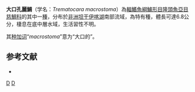 {{Speciesbox
| status = LC
| status_system = IUCN3.1
| taxon = Trematocara macrostoma
| authority = [[Poll|Poll]], 1952
| synonyms = *''Telotrematocara macrostoma''<br /><small>Poll, 1952</small>
}}

'''大口孔麗鯛'''（学名：''Trematocara macrostoma''）為[[輻鰭魚綱|輻鰭魚綱]][[鱸形目|鱸形目]][[隆頭魚亞目|隆頭魚亞目]][[慈鯛科|慈鯛科]]的其中一[[種|種]]，分布於[[非洲|非洲]][[坦干伊喀湖|坦干伊喀湖]]南部流域，為特有種，體長可達6.8公分，棲息在底中層水域，生活習性不明。

其[[种加词|种加词]]“''macrostoma''”意为“大口的”。

==参考文献==
*{{FishBase_species|genus=Trematocara|species=macrostoma|year=2013|month=6}}

{{Taxonbar|from=Q3316851}}

[[Category:孔麗鯛屬|D]]
[[Category:1952年描述的鱼类|D]]


{{鱸形目小作品}}